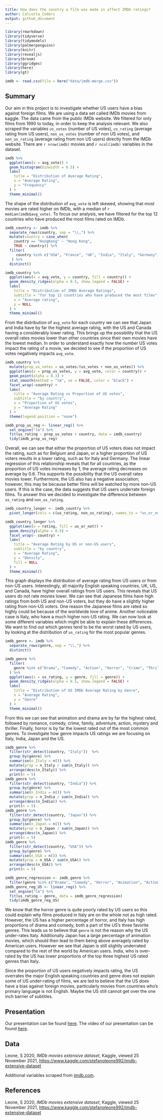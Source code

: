 ```yaml
---
title: How does the country a film was made in affect IMDb ratings?
author: Calcutta_Coders
output: github_document
---
```

```r
library(rmarkdown)
library(tidyverse)
library(tidymodels)
library(palmerpenguins)
library(knitr)
library(revealjs)
library(broom)
library(ggridges)
library(here)
library(gt)

imdb <- read.csv(file = here("data/imdb-merge.csv"))
```

## Summary

Our aim in this project is to investigate whether US users have a bias against foreign films. We are using a data set called IMDb movies from kaggle. The data came from the public IMDb website. We filtered for only films from 1990 to today, in order to keep the analysis relevant. We also scraped the variables `us_votes` (number of US votes), `us_rating` (average rating from US users), `non_us_votes` (number of non US votes), and `non_us_rating` (average rating from non US users) directly from the IMDb website. There are `r nrow(imdb)` movies and `r ncol(imdb)` variables in the dataset. 

```r
imdb %>%
  ggplot(aes(x = avg_vote)) +
  geom_histogram(binwidth = 0.5) +
  labs(
    title = "Distribution of Average Rating",
    x = "Average Rating",
    y = "Frequency"
  ) +
  theme_minimal()
```

The shape of the distribution of `avg_vote` is left skewed, showing that most movies are rated higher on IMDb, with a median of `r median(imdb$avg_vote)`. To focus our analysis, we have filtered for the top 12 countries who have produced the most films rated on IMDb. 

```r
imdb_country <- imdb %>%
  separate_rows(country, sep = "\\,") %>%
  mutate(country = case_when(
    country == "HongKong" ~ "Hong Kong",
    TRUE ~ country)) %>%
  filter(
     country %in% c("USA", "France", "UK", "India", "Italy", "Germany", "Japan", "Canada", "Spain", "Hong Kong", "Turkey", "Belgium")
   ) %>%
  distinct()

imdb_country %>%
  ggplot(aes(x = avg_vote, y = country, fill = country)) +
  geom_density_ridges(alpha = 0.5, show.legend = FALSE) +
  labs(
    title = "Distribution of IMDb Average Ratings",
    subtitle = "for top 12 countries who have produced the most films",
    x = "Average rating",
    y = NULL
  ) +
  theme_minimal()
```

From the distribution of `avg_vote` for each country we can see that Japan and India have by far the highest average rating, with the US and Canada having a considerably lower rating.  This brings up the possibility that the US overall rates movies lower than other countries since their own movies have the lowest median.
In order to understand exactly how the number US votes impact the rating of a movie, we decided to see if the proportion of US votes negatively impacts `avg_vote`.


```r
imdb_country %>%
  mutate(prop_us_votes = us_votes/(us_votes + non_us_votes)) %>%
  ggplot(aes(x = prop_us_votes, y = avg_vote, color = country)) +
  geom_point(alpha = 0.3) +
  stat_smooth(method = "lm", se = FALSE, color = "black") +
  facet_wrap(~country) +
  labs(
    title = "Average Rating vs Proportion of US votes",
    subtitle = "by country",
    x = "Proportion of US votes",
    y = "Average Rating"
  ) +
  theme(legend.position = "none")

imdb_prop_us_reg <- linear_reg() %>%
  set_engine("lm") %>%
  fit(us_rating ~ prop_us_votes + country, data = imdb_country)
  tidy(imdb_prop_us_reg)
```

Overall, we can see that either the proportion of US voters does not impact the rating, such as for Belgium and Japan, or a higher proportion of US voters results in a lower rating, such as for Italy and Germany. The linear regression of this relationship reveals that for all countries, as the proportion of US votes increases by 1, the average rating decreases on average by 0.6. This supports the possibility that the US overall rates movies lower. Furthermore, the US also has a negative association; however, this may be because better films will be watched by more non-US users. If this is the case, the data suggests that US users underrate foreign films. To answer this we decided to investigate the difference between `us_rating` and `non_us_rating`.


```r
imdb_country_longer <- imdb_country %>%
  pivot_longer(cols = c(us_rating, non_us_rating), names_to = "us_or_not", values_to = "rating")

imdb_country_longer %>%
  ggplot(aes(x = rating, fill = us_or_not)) +
  geom_density(alpha = 0.5) +
  facet_wrap(~ country) +
  labs(
    title = "Average Rating by US or non-US users",
    subtitle = "by country",
    x = "Average Rating",
    y = "Density",
    fill = NULL
  ) +
  theme_minimal()
```

This graph displays the distribution of average rating from US users or from non-US users. Interestingly, all majority English speaking countries, UK, US, and Canada, have higher overall ratings from US users. This reveals that US users do not rate movies lower. We can see that Japanese films have high ratings from both US and non-US voters, but they do have a slightly higher rating from non-US voters. One reason the Japanese films are rated so highly could be because of the worldwide love of anime. Another noticeable case is Italy, who have a much higher non-US rating.  We can now look at some different variables which might be able to explain these differences.
We want to find out which genres tend to be the worst rated by US users, by looking at the distribution of `us_rating` for the most popular genres.

```r
imdb_genre <- imdb %>%
  separate_rows(genre, sep = "\\,") %>%
  distinct()

imdb_genre %>%
  filter(
    genre %in% c("Drama", "Comedy", "Action", "Horror", "Crime", "Thriller", "Romance", "Adventure", "Mystery", "Family", "Animation")
  ) %>%
  ggplot(aes(x = us_rating, y = genre, fill = genre)) +
  geom_density_ridges(alpha = 0.5, show.legend = FALSE) +
  labs(
    title = "Distribution of US IMDb Average Rating by Genre",
    x = "Average Rating",
    y = "Genre"
  ) +
  theme_minimal()
```

From this we can see that animation and drama are by far the highest rated, followed by romance, comedy, crime, family, adventure, action, mystery and thriller. Finally, horror is by far the lowest rated out of the most common genres. To investigate how genre impacts US ratings we are focusing on Italy, India, Japan and the US.

```r
imdb_genre %>%
  filter(str_detect(country, "Italy"))  %>%
  group_by(genre) %>%
  summarise(n_Italy = n()) %>%
  mutate(prop = n_Italy / sum(n_Italy)) %>%
  arrange(desc(n_Italy)) %>%
  print(n = 5) 
imdb_genre %>%
  filter(str_detect(country, "India")) %>%
  group_by(genre) %>%
  summarise(n_India = n()) %>%
  mutate(prop = n_India / sum(n_India)) %>%
  arrange(desc(n_India)) %>%
  print(n = 5)
imdb_genre %>%
  filter(str_detect(country, "Japan")) %>%
  group_by(genre) %>%
  summarise(n_Japan = n()) %>%
  mutate(prop = n_Japan / sum(n_Japan)) %>%
  arrange(desc(n_Japan)) %>%
  print(n = 5)
imdb_genre %>%
  filter(str_detect(country, "USA")) %>%
  group_by(genre) %>%
  summarise(n_USA = n()) %>%
  mutate(prop = n_USA / sum(n_USA)) %>%
  arrange(desc(n_USA)) %>%
  print(n = 5)

imdb_genre_regression <- imdb_genre %>%
  filter(genre %in% c("Drama", "Comedy", "Horror", "Animation", "Action", "Crime"))
imdb_genre_reg_US <- linear_reg() %>%
  set_engine("lm") %>%
  fit(us_rating ~ genre, data = imdb_genre_regression)
  tidy(imdb_genre_reg_US)
```

We know that the horror genre is quite poorly rated by US users so this could explain why films produced in Italy are on the whole not as high rated. However, the US has a higher percentage of horror, and Italy has high proportions of drama and comedy, both a part of the US's three favorite genres. This leads us to believe that `genre` is not the reason why the US under-rates Italy. Additionally Japan has a large percentage of animation movies, which should then lead to them being above averagely rated by American users. However we see that Japan is still slightly underrated compared to the rest of the world by American users. India, who is over-rated by the US has lower proportions of the top three highest US rated genres than Italy.

Since the proportion of US users negatively impacts rating, the US overrates the major English speaking countries and genre does not explain some of US under-rating of films, we are led to believe that the US does have a bias against foreign movies, particularly movies from countries who's primary language is not English. Maybe the US still cannot get over the one inch barrier of subtitles. 


## Presentation

Our presentation can be found [here](presentation/Presentation/PresentationCalcuttaCoders.html).
The video of our presentation can be found [here](https://media.ed.ac.uk/media/IDS+final+-+Calcutta+Coders/1_4v2f1upp).

## Data 

Leone, S 2020, *IMDb movies extensive dataset*, Kaggle, viewed 25 November 2021, <https://www.kaggle.com/stefanoleone992/imdb-extensive-dataset>

Additional variables scraped from [imdb.com](https://www.imdb.com/).

## References

Leone, S 2020, *IMDb movies extensive dataset*, Kaggle, viewed 25 November 2021, <https://www.kaggle.com/stefanoleone992/imdb-extensive-dataset>


